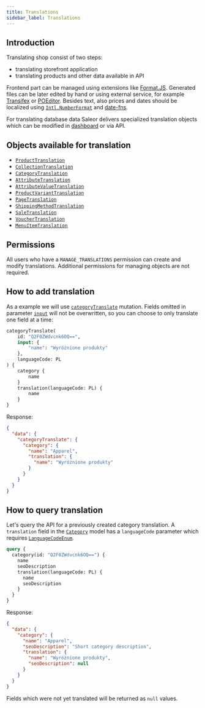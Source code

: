 ```yaml
---
title: Translations
sidebar_label: Translations
---
```


## Introduction

Translating shop consist of two steps:
- translating storefront application
- translating products and other data available in API

Frontend part can be managed using extensions like [Format.JS](https://formatjs.io). Generated files can be later edited by hand or using external service, for example [Transifex](https://www.transifex.com) or [POEditor](https://poeditor.com). Besides text, also prices and dates should be localized using [`Intl.NumberFormat`](https://developer.mozilla.org/en-US/docs/Web/JavaScript/Reference/Global_Objects/Intl/NumberFormat) and [date-fns](https://date-fns.org).

For translating database data Saleor delivers specialized translation objects which can be modified in [dashboard](dashboard/translations.md) or via API.

## Objects available for translation

- [`ProductTranslation`](developer/api-reference/objects/product-translation.mdx)
- [`CollectionTranslation`](developer/api-reference/objects/collection-translation.mdx)
- [`CategoryTranslation`](developer/api-reference/objects/category-translation.mdx)
- [`AttributeTranslation`](developer/api-reference/objects/attribute-translation.mdx)
- [`AttributeValueTranslation`](developer/api-reference/objects/attribute-value-translation.mdx)
- [`ProductVariantTranslation`](developer/api-reference/objects/product-variant-translation.mdx)
- [`PageTranslation`](developer/api-reference/objects/page-translation.mdx)
- [`ShippingMethodTranslation`](developer/api-reference/objects/shipping-method-translation.mdx)
- [`SaleTranslation`](developer/api-reference/objects/sale-translation.mdx)
- [`VoucherTranslation`](developer/api-reference/objects/voucher-translation.mdx)
- [`MenuItemTranslation`](developer/api-reference/objects/menu-item-translation.mdx)

## Permissions
All users who have a `MANAGE_TRANSLATIONS` permission can create and modify translations. Additional permissions for managing objects are not required.

## How to add translation

As a example we will use [`categoryTranslate`](developer/api-reference/mutations/category-translate.mdx) mutation. Fields omitted in parameter [`input`](developer/api-reference/inputs/translation-input.mdx) will not be overwritten, so you can choose to only translate one field at a time:

```graphql
categoryTranslate(
    id: "Q2F0ZWdvcnk6OQ==", 
    input: {
        "name": "Wyróżnione produkty"
    }, 
    languageCode: PL
) {
    category {
        name
    }
    translation(languageCode: PL) {
        name
    }
}
```

Response:
```json
{
  "data": {
    "categoryTranslate": {
      "category": {
        "name": "Apparel",
        "translation": {
          "name": "Wyróżnione produkty"
        }
      }
    }
  }
}
```

## How to query translation

Let's query the API for a previously created category translation. A `translation` field in the [`Category`](developer/api-reference/objects/category.mdx) model has a `languageCode` parameter which requires [`LanguageCodeEnum`](developer/api-reference/enums/language-code-enum.mdx).
```graphql
query {
  category(id: "Q2F0ZWdvcnk6OQ==") {
    name
    seoDescription
    translation(languageCode: PL) {
      name
      seoDescription
    }
  }
}

```

Response:
```json
{
  "data": {
    "category": {
      "name": "Apparel",
      "seoDescription": "Short category description",
      "translation": {
        "name": "Wyróżnione produkty",
        "seoDescription": null
      }
    }
  }
}
```

Fields which were not yet translated will be returned as `null` values.
